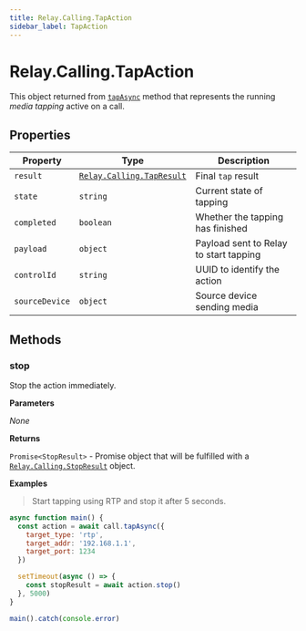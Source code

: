 ```yaml
---
title: Relay.Calling.TapAction
sidebar_label: TapAction
---
```


[relay-calling-stopresult]: /sdks/reference/realtime-sdk/v2/sdks/nodejs/calling/results/stop-result
[relay-calling-tapresult]: /sdks/reference/realtime-sdk/v2/sdks/nodejs/calling/results/tap-result
[tapasync]: /sdks/reference/realtime-sdk/v2/sdks/nodejs/calling/call#tapasync

# Relay.Calling.TapAction

This object returned from [`tapAsync`][tapasync] method that represents the running _media tapping_ active on a call.

## Properties

| Property | Type | Description |
| -------- | ---- | ----------- |
| `result` | [`Relay.Calling.TapResult`][relay-calling-tapresult] | Final `tap` result |
| `state` | `string` | Current state of tapping |
| `completed` | `boolean` | Whether the tapping has finished |
| `payload` | `object` | Payload sent to Relay to start tapping |
| `controlId` | `string` | UUID to identify the action |
| `sourceDevice` | `object` | Source device sending media |

## Methods

### stop

Stop the action immediately.

**Parameters**

_None_

**Returns**

`Promise<StopResult>` - Promise object that will be fulfilled with a [`Relay.Calling.StopResult`][relay-calling-stopresult] object.

**Examples**

> Start tapping using RTP and stop it after 5 seconds.

```javascript
async function main() {
  const action = await call.tapAsync({
    target_type: 'rtp',
    target_addr: '192.168.1.1',
    target_port: 1234
  })

  setTimeout(async () => {
    const stopResult = await action.stop()
  }, 5000)
}

main().catch(console.error)
```
